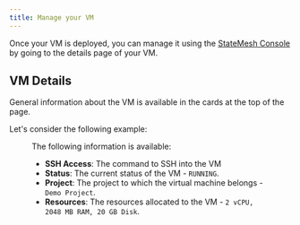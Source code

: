 ```yaml
---
title: Manage your VM
---
```



Once your VM is deployed, you can manage it using the [StateMesh Console](https://console.cloud.statemesh.net) by going to the details page of your VM.

## VM Details
General information about the VM is available in the cards at the top of the page.

Let's consider the following example:

<Figure
    src="/img/snippets/vm-manage.png"
    alt="Manage your VM"
/>

The following information is available:

- **SSH Access**: The command to SSH into the VM
- **Status**: The current status of the VM - `RUNNING`.
- **Project**: The project to which the virtual machine belongs - `Demo Project`.
- **Resources**: The resources allocated to the VM - `2 vCPU, 2048 MB RAM, 20 GB Disk`.
